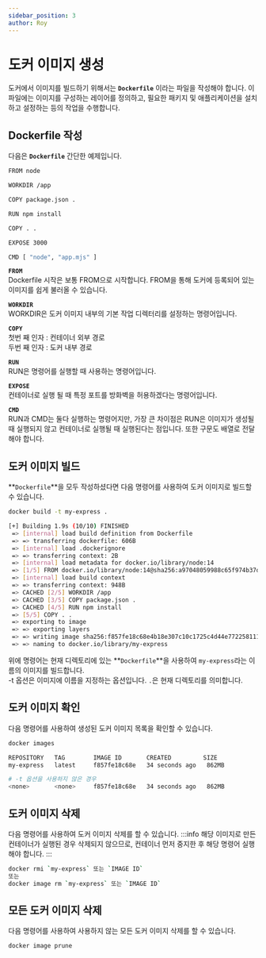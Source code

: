 ```yaml
---
sidebar_position: 3
author: Roy
---
```



# 도커 이미지 생성

도커에서 이미지를 빌드하기 위해서는 **`Dockerfile`** 이라는 파일을 작성해야 합니다.
이 파일에는 이미지를 구성하는 레이어를 정의하고, 필요한 패키지 및 애플리케이션을 설치하고 설정하는 등의 작업을 수행합니다.

## Dockerfile 작성

다음은 **`Dockerfile`** 간단한 예제입니다.

```bash title="Dockerfile"
FROM node

WORKDIR /app

COPY package.json .

RUN npm install

COPY . .

EXPOSE 3000

CMD [ "node", "app.mjs" ]
```

**`FROM`**<br />
Dockerfile 시작은 보통 FROM으로 시작합니다. FROM을 통해 도커에 등록되어 있는 이미지를
쉽게 불러올 수 있습니다.

**`WORKDIR`**<br/>
WORKDIR은 도커 이미지 내부의 기본 작업 디렉터리를 설정하는 명령어입니다.

**`COPY`**<br/>
첫번 째 인자 : 컨테이너 외부 경로<br/>
두번 째 인자 : 도커 내부 경로

**`RUN`**<br/>
RUN은 명령어를 실행할 때 사용하는 명령어입니다.

**`EXPOSE`**<br/>
컨테이너로 실행 될 때 특정 포트를 방화벽을 허용하겠다는 명령어입니다.

**`CMD`**<br/>
RUN과 CMD는 둘다 실행하는 명령어지만, <UnderLine>가장 큰 차이점은 RUN은 이미지가 생성될 때 실행되지 않고 컨테이너로 실행될 때 실행된다는 점</UnderLine>입니다. 또한 구문도 배열로 전달 해야 합니다.

## 도커 이미지 빌드

**`Dockerfile`**을 모두 작성하셨다면 다음 명령어를 사용하여 도커 이미지로 빌드할 수 있습니다.

```bash {3-19}
docker build -t my-express .

[+] Building 1.9s (10/10) FINISHED
 => [internal] load build definition from Dockerfile                                                        0.0s
 => => transferring dockerfile: 606B                                                                        0.0s
 => [internal] load .dockerignore                                                                           0.0s
 => => transferring context: 2B                                                                             0.0s
 => [internal] load metadata for docker.io/library/node:14                                                  1.7s
 => [1/5] FROM docker.io/library/node:14@sha256:a97048059988c65f974b37dfe25a44327069a0f4f81133624871de0063  0.0s
 => [internal] load build context                                                                           0.0s
 => => transferring context: 948B                                                                           0.0s
 => CACHED [2/5] WORKDIR /app                                                                               0.0s
 => CACHED [3/5] COPY package.json .                                                                        0.0s
 => CACHED [4/5] RUN npm install                                                                            0.0s
 => [5/5] COPY . .                                                                                          0.0s
 => exporting to image                                                                                      0.0s
 => => exporting layers                                                                                     0.0s
 => => writing image sha256:f857fe18c68e4b18e307c10c1725c4d44e7722581111c921c0d74cade89a27f6                0.0s
 => => naming to docker.io/library/my-express
```

위에 명령어는 현재 디렉토리에 있는 **`Dockerfile`**을 사용하여 `my-express`라는 이름의 이미지를 빌드합니다.<br/>
-t 옵션은 이미지에 이름을 지정하는 옵션입니다. `.`은 현재 디렉토리를 의미합니다.

## 도커 이미지 확인

다음 명령어를 사용하여 생성된 도커 이미지 목록을 확인할 수 있습니다.

```bash {3-4,7}
docker images

REPOSITORY   TAG        IMAGE ID       CREATED         SIZE
my-express   latest     f857fe18c68e   34 seconds ago   862MB

# -t 옵션을 사용하지 않은 경우
<none>       <none>     f857fe18c68e   34 seconds ago   862MB
```

## 도커 이미지 삭제

다음 명령어를 사용하여 도커 이미지 삭제를 할 수 있습니다.
:::info
해당 이미지로 만든 컨테이너가 실행된 경우 삭제되지 않으므로, 컨테이너 먼저 중지한 후 해당 명령어 실행해야 합니다.
:::

```bash
docker rmi `my-express` 또는 `IMAGE ID`
또는
docker image rm `my-express` 또는 `IMAGE ID`
```

## 모든 도커 이미지 삭제

다음 명령어를 사용하여 사용하지 않는 모든 도커 이미지 삭제를 할 수 있습니다.

```bash
docker image prune
```
